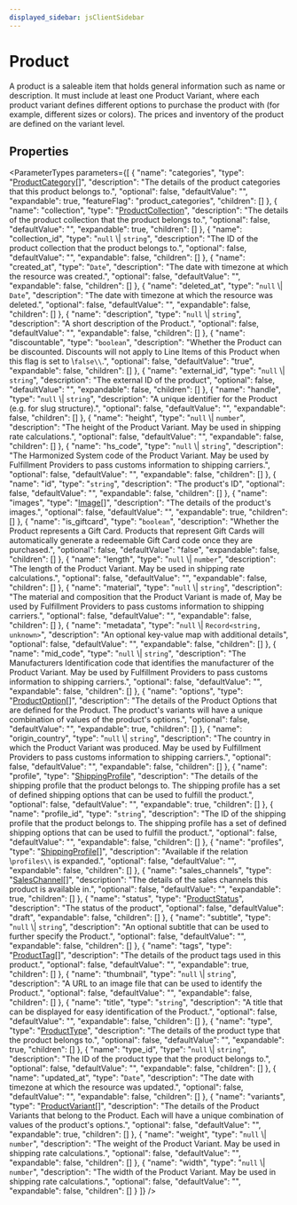 ```yaml
---
displayed_sidebar: jsClientSidebar
---
```



# Product

A product is a saleable item that holds general information such as name or description. It must include at least one Product Variant, where each product variant defines different options to purchase the product with (for example, different sizes or colors). The prices and inventory of the product are defined on the variant level.

## Properties

<ParameterTypes parameters={[
  {
    "name": "categories",
    "type": "[ProductCategory](internal.ProductCategory.mdx)[]",
    "description": "The details of the product categories that this product belongs to.",
    "optional": false,
    "defaultValue": "",
    "expandable": true,
    "featureFlag": "product_categories",
    "children": []
  },
  {
    "name": "collection",
    "type": "[ProductCollection](internal.ProductCollection.mdx)",
    "description": "The details of the product collection that the product belongs to.",
    "optional": false,
    "defaultValue": "",
    "expandable": true,
    "children": []
  },
  {
    "name": "collection_id",
    "type": "``null`` \\| `string`",
    "description": "The ID of the product collection that the product belongs to.",
    "optional": false,
    "defaultValue": "",
    "expandable": false,
    "children": []
  },
  {
    "name": "created_at",
    "type": "`Date`",
    "description": "The date with timezone at which the resource was created.",
    "optional": false,
    "defaultValue": "",
    "expandable": false,
    "children": []
  },
  {
    "name": "deleted_at",
    "type": "``null`` \\| `Date`",
    "description": "The date with timezone at which the resource was deleted.",
    "optional": false,
    "defaultValue": "",
    "expandable": false,
    "children": []
  },
  {
    "name": "description",
    "type": "``null`` \\| `string`",
    "description": "A short description of the Product.",
    "optional": false,
    "defaultValue": "",
    "expandable": false,
    "children": []
  },
  {
    "name": "discountable",
    "type": "`boolean`",
    "description": "Whether the Product can be discounted. Discounts will not apply to Line Items of this Product when this flag is set to \\`false\\`.",
    "optional": false,
    "defaultValue": "true",
    "expandable": false,
    "children": []
  },
  {
    "name": "external_id",
    "type": "``null`` \\| `string`",
    "description": "The external ID of the product",
    "optional": false,
    "defaultValue": "",
    "expandable": false,
    "children": []
  },
  {
    "name": "handle",
    "type": "``null`` \\| `string`",
    "description": "A unique identifier for the Product (e.g. for slug structure).",
    "optional": false,
    "defaultValue": "",
    "expandable": false,
    "children": []
  },
  {
    "name": "height",
    "type": "``null`` \\| `number`",
    "description": "The height of the Product Variant. May be used in shipping rate calculations.",
    "optional": false,
    "defaultValue": "",
    "expandable": false,
    "children": []
  },
  {
    "name": "hs_code",
    "type": "``null`` \\| `string`",
    "description": "The Harmonized System code of the Product Variant. May be used by Fulfillment Providers to pass customs information to shipping carriers.",
    "optional": false,
    "defaultValue": "",
    "expandable": false,
    "children": []
  },
  {
    "name": "id",
    "type": "`string`",
    "description": "The product's ID",
    "optional": false,
    "defaultValue": "",
    "expandable": false,
    "children": []
  },
  {
    "name": "images",
    "type": "[Image](internal.internal.Image.mdx)[]",
    "description": "The details of the product's images.",
    "optional": false,
    "defaultValue": "",
    "expandable": true,
    "children": []
  },
  {
    "name": "is_giftcard",
    "type": "`boolean`",
    "description": "Whether the Product represents a Gift Card. Products that represent Gift Cards will automatically generate a redeemable Gift Card code once they are purchased.",
    "optional": false,
    "defaultValue": "false",
    "expandable": false,
    "children": []
  },
  {
    "name": "length",
    "type": "``null`` \\| `number`",
    "description": "The length of the Product Variant. May be used in shipping rate calculations.",
    "optional": false,
    "defaultValue": "",
    "expandable": false,
    "children": []
  },
  {
    "name": "material",
    "type": "``null`` \\| `string`",
    "description": "The material and composition that the Product Variant is made of, May be used by Fulfillment Providers to pass customs information to shipping carriers.",
    "optional": false,
    "defaultValue": "",
    "expandable": false,
    "children": []
  },
  {
    "name": "metadata",
    "type": "``null`` \\| `Record<string, unknown>`",
    "description": "An optional key-value map with additional details",
    "optional": false,
    "defaultValue": "",
    "expandable": false,
    "children": []
  },
  {
    "name": "mid_code",
    "type": "``null`` \\| `string`",
    "description": "The Manufacturers Identification code that identifies the manufacturer of the Product Variant. May be used by Fulfillment Providers to pass customs information to shipping carriers.",
    "optional": false,
    "defaultValue": "",
    "expandable": false,
    "children": []
  },
  {
    "name": "options",
    "type": "[ProductOption](internal.internal.ProductOption.mdx)[]",
    "description": "The details of the Product Options that are defined for the Product. The product's variants will have a unique combination of values of the product's options.",
    "optional": false,
    "defaultValue": "",
    "expandable": true,
    "children": []
  },
  {
    "name": "origin_country",
    "type": "``null`` \\| `string`",
    "description": "The country in which the Product Variant was produced. May be used by Fulfillment Providers to pass customs information to shipping carriers.",
    "optional": false,
    "defaultValue": "",
    "expandable": false,
    "children": []
  },
  {
    "name": "profile",
    "type": "[ShippingProfile](internal.ShippingProfile.mdx)",
    "description": "The details of the shipping profile that the product belongs to. The shipping profile has a set of defined shipping options that can be used to fulfill the product.",
    "optional": false,
    "defaultValue": "",
    "expandable": true,
    "children": []
  },
  {
    "name": "profile_id",
    "type": "`string`",
    "description": "The ID of the shipping profile that the product belongs to. The shipping profile has a set of defined shipping options that can be used to fulfill the product.",
    "optional": false,
    "defaultValue": "",
    "expandable": false,
    "children": []
  },
  {
    "name": "profiles",
    "type": "[ShippingProfile](internal.ShippingProfile.mdx)[]",
    "description": "Available if the relation \\`profiles\\` is expanded.",
    "optional": false,
    "defaultValue": "",
    "expandable": false,
    "children": []
  },
  {
    "name": "sales_channels",
    "type": "[SalesChannel](internal.SalesChannel.mdx)[]",
    "description": "The details of the sales channels this product is available in.",
    "optional": false,
    "defaultValue": "",
    "expandable": true,
    "children": []
  },
  {
    "name": "status",
    "type": "[ProductStatus](../enums/internal.ProductStatus.mdx)",
    "description": "The status of the product",
    "optional": false,
    "defaultValue": "draft",
    "expandable": false,
    "children": []
  },
  {
    "name": "subtitle",
    "type": "``null`` \\| `string`",
    "description": "An optional subtitle that can be used to further specify the Product.",
    "optional": false,
    "defaultValue": "",
    "expandable": false,
    "children": []
  },
  {
    "name": "tags",
    "type": "[ProductTag](internal.ProductTag.mdx)[]",
    "description": "The details of the product tags used in this product.",
    "optional": false,
    "defaultValue": "",
    "expandable": true,
    "children": []
  },
  {
    "name": "thumbnail",
    "type": "``null`` \\| `string`",
    "description": "A URL to an image file that can be used to identify the Product.",
    "optional": false,
    "defaultValue": "",
    "expandable": false,
    "children": []
  },
  {
    "name": "title",
    "type": "`string`",
    "description": "A title that can be displayed for easy identification of the Product.",
    "optional": false,
    "defaultValue": "",
    "expandable": false,
    "children": []
  },
  {
    "name": "type",
    "type": "[ProductType](internal.ProductType.mdx)",
    "description": "The details of the product type that the product belongs to.",
    "optional": false,
    "defaultValue": "",
    "expandable": true,
    "children": []
  },
  {
    "name": "type_id",
    "type": "``null`` \\| `string`",
    "description": "The ID of the product type that the product belongs to.",
    "optional": false,
    "defaultValue": "",
    "expandable": false,
    "children": []
  },
  {
    "name": "updated_at",
    "type": "`Date`",
    "description": "The date with timezone at which the resource was updated.",
    "optional": false,
    "defaultValue": "",
    "expandable": false,
    "children": []
  },
  {
    "name": "variants",
    "type": "[ProductVariant](internal.internal.ProductVariant.mdx)[]",
    "description": "The details of the Product Variants that belong to the Product. Each will have a unique combination of values of the product's options.",
    "optional": false,
    "defaultValue": "",
    "expandable": true,
    "children": []
  },
  {
    "name": "weight",
    "type": "``null`` \\| `number`",
    "description": "The weight of the Product Variant. May be used in shipping rate calculations.",
    "optional": false,
    "defaultValue": "",
    "expandable": false,
    "children": []
  },
  {
    "name": "width",
    "type": "``null`` \\| `number`",
    "description": "The width of the Product Variant. May be used in shipping rate calculations.",
    "optional": false,
    "defaultValue": "",
    "expandable": false,
    "children": []
  }
]} />
